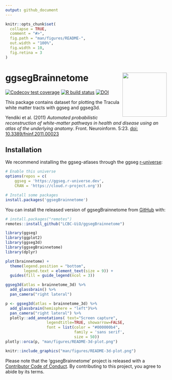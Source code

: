 ```yaml
---
output: github_document
---
```


<!-- README.md is generated from README.Rmd. Please edit that file -->

```r
knitr::opts_chunk$set(
  collapse = TRUE,
  comment = "#>",
  fig.path = "man/figures/README-",
  out.width = "100%",
  fig.width = 10, 
  fig.retina = 3
)
```

# ggsegBrainnetome <img src='man/figures/logo.png' align="right" height="138.5" />

<!-- badges: start -->
[![Codecov test coverage](https://codecov.io/gh/LCBC-UiO/ggsegBrainnetome/branch/master/graph/badge.svg)](https://codecov.io/gh/LCBC-UiO/ggsegBrainnetome?branch=master)
[![R build status](https://github.com/LCBC-UiO/ggsegBrainnetome/workflows/R-CMD-check/badge.svg)](https://github.com/LCBC-UiO/ggsegBrainnetome/actions)
[![DOI](https://zenodo.org/badge/250281064.svg)](https://zenodo.org/badge/latestdoi/250281064)
<!-- badges: end -->

This package contains dataset for plotting the Tracula white matter tracts with ggseg and ggseg3d. 

Yendiki et al. (2011) _Automated probabilistic reconstruction of white-matter pathways in health and disease using an atlas of the underlying anatomy_. Front. Neuroinform. 5:23. [doi: 10.3389/fninf.2011.00023](https://www.ncbi.nlm.nih.gov/pubmed/22016733)

## Installation

We recommend installing the ggseg-atlases through the ggseg [r-universe](https://ggseg.r-universe.dev/ui#builds):

```r
# Enable this universe
options(repos = c(
    ggseg = 'https://ggseg.r-universe.dev',
    CRAN = 'https://cloud.r-project.org'))

# Install some packages
install.packages('ggsegBrainnetome')
```

You can install the released version of ggsegBrainnetome from [GitHub](https://github.com/) with:

``` r
# install.packages("remotes")
remotes::install_github("LCBC-UiO/ggsegBrainnetome")
```

```r
library(ggseg)
library(ggplot2)
library(ggseg3d)
library(ggsegBrainnetome)
library(dplyr)

plot(brainnetome) +
  theme(legend.position = "bottom", 
        legend.text = element_text(size = 9)) +
  guides(fill = guide_legend(ncol = 3))

```

```r
ggseg3d(atlas = brainnetome_3d) %>% 
  add_glassbrain() %>% 
  pan_camera("right lateral")
```

```r
p <- ggseg3d(atlas = brainnetome_3d) %>%
  add_glassbrain(hemisphere = "left")%>%
  pan_camera("right lateral") %>%
  plotly::add_annotations( text="Screen capture",
                  legendtitle=TRUE, showarrow=FALSE,
                  font = list(color = "#000000b4",
                              family = 'sans serif',
                              size = 50))
plotly::orca(p, "man/figures/README-3d-plot.png")
```

```r
knitr::include_graphics("man/figures/README-3d-plot.png")
```

Please note that the 'ggsegBrainnetome' project is released with a
[Contributor Code of Conduct](CODE_OF_CONDUCT.md).
By contributing to this project, you agree to abide by its terms.
